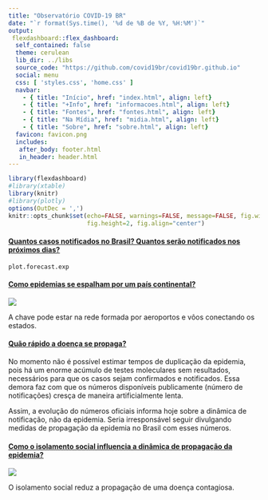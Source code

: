 ```yaml
---
title: "Observatório COVID-19 BR"
date: "`r format(Sys.time(), '%d de %B de %Y, %H:%M')`"
output:
 flexdashboard::flex_dashboard:
  self_contained: false
  theme: cerulean
  lib_dir: ../libs
  source_code: "https://github.com/covid19br/covid19br.github.io"
  social: menu
  css: [ 'styles.css', 'home.css' ]
  navbar:
    - { title: "Início", href: "index.html", align: left}
    - { title: "+Info", href: "informacoes.html", align: left}
    - { title: "Fontes", href: "fontes.html", align: left}
    - { title: "Na Mídia", href: "midia.html", align: left}
    - { title: "Sobre", href: "sobre.html", align: left}
  favicon: favicon.png
  includes:
   after_body: footer.html
   in_header: header.html
---
```


```r
library(flexdashboard)
#library(xtable)
library(knitr)
#library(plotly)
options(OutDec = ',')
knitr::opts_chunk$set(echo=FALSE, warnings=FALSE, message=FALSE, fig.width=3,
                      fig.height=2, fig.align="center")
```

<div class="container">

<div class="item2">
  <h4><a href="projecao.html" id="casos">Quantos casos notificados no Brasil? Quantos serão notificados nos próximos dias? </a></h4>
  <a href="projecao.html">
```r
plot.forecast.exp
```
  </a>
</div>

<div class="item">
  <h4><a href="pais.html">Como epidemias se espalham por um país continental?</a></h4>
 
 <a href="pais.html">
   ![](fig/voos_brasil.jpg)
 </a>
  
  A chave pode estar na rede formada por aeroportos e vôos conectando os estados.
  
 </div>

<div class="item">
  <h4><a href="#" id="tduplica">Quão rápido a doença se propaga?</a></h4>
No momento não é possível estimar tempos de duplicação da epidemia, pois há um enorme acúmulo de testes moleculares sem resultados, necessários para que os casos sejam confirmados e notificados. Essa demora faz com que os números disponíveis publicamente (número de notificações) cresça de maneira artificialmente lenta.

Assim, a evolução do números oficiais informa hoje sobre a dinâmica de notificação, não da epidemia. Seria irresponsável seguir divulgando medidas de propagação da epidemia no Brasil com esses números.
  
 <!-- <a href="propagacao.html">
  
   ```r
   plot.tempo.dupl + theme(axis.text.x = element_text(size = 10),
                        axis.title.y = element_text(size = 8))
   ```
  </a>
</div>-->

<!--<div class="item">
  <h4><a href="transmissao.html">Para quantas pessoas cada infectado transmite a doença?</a></h4>
  <a href="transmissao.html">-->
<!--```{r}-->
<!--plot.estimate.R0 + theme(axis.text.x = element_text(size = 10),-->
<!--                        axis.title.y = element_text(size = 8))-->
<!--```-->
<!--  </a>-->
</div>

<div class="item">
  <h4><a href="dinamica.html">Como o isolamento social influencia a dinâmica de propagação da epidemia?</a></h4>
 
  <a href="dinamica.html">
 ![](fig/rede_prsc.jpg)
   </a>
 
  
  O isolamento social reduz a propagação de uma doença
  contagiosa. 
</div>

</div>
